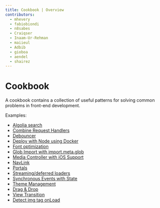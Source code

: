 ```yaml
---
title: Cookbook | Overview
contributors:
  - mhevery
  - fabiobiondi
  - n8sabes
  - Craiqser
  - Inaam-Ur-Rehman
  - maiieul
  - Adbib
  - gioboa
  - aendel
  - shairez
---
```


# Cookbook

A cookbook contains a collection of useful patterns for solving common problems in front-end development.

Examples:

- [Algolia search](./algolia-search/)
- [Combine Request Handlers](./combine-request-handlers/)
- [Debouncer](./debouncer/)
- [Deploy with Node using Docker](./node-docker-deploy/)
- [Font optimization](./fonts/)
- [Glob Import with import.meta.glob](./glob-import/)
- [Media Controller with iOS Support](./mediaController/)
- [NavLink](./nav-link/)
- [Portals](./portals/)
- [Streaming/deferred loaders](./streaming-deferred-loaders)
- [Synchronous Events with State](./sync-events/)
- [Theme Management](./theme-management/)
- [Drag & Drop](./drag&drop/)
- [View Transition](./view-transition/)
- [Detect img tag onLoad](./detect-img-tag-onload/)